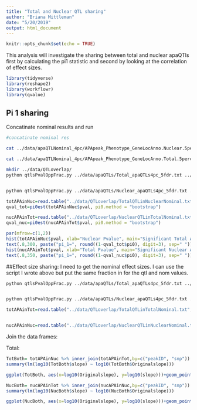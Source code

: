 ```yaml
---
title: "Total and Nuclear QTL sharing"
author: "Briana Mittleman"
date: "5/20/2019"
output: html_document
---
```


```r
knitr::opts_chunk$set(echo = TRUE)
```
This analysis will investigate the sharing between total and nuclear apaQTls first by calculating the pi1 statistic and second by looking at the correlation of effect sizes.  
```r
library(tidyverse)
library(reshape2)
library(workflowr)
library(qvalue)
```


## Pi 1 sharing  

Concatinate nominal results and run

```bash
#concatinate nominal res

cat ../data/apaQTLNominal_4pc/APApeak_Phenotype_GeneLocAnno.Nuclear.5perc.fc.gz.qqnorm_chr* >../data/apaQTLNominal_4pc/APApeak_Phenotype_GeneLocAnno.Nuclear.5perc.fc.gz.qqnorm_AllChrom.txt

cat ../data/apaQTLNominal_4pc/APApeak_Phenotype_GeneLocAnno.Total.5perc.fc.gz.qqnorm_chr* >../data/apaQTLNominal_4pc/APApeak_Phenotype_GeneLocAnno.Total.5perc.fc.gz.qqnorm_AllChrom.txt

mkdir ../data/QTLoverlap/
python qtlsPvalOppFrac.py ../data/apaQTLs/Total_apaQTLs4pc_5fdr.txt ../data/apaQTLNominal_4pc/APApeak_Phenotype_GeneLocAnno.Nuclear.5perc.fc.gz.qqnorm_AllChrom.txt ../data/QTLoverlap/TotalQTLinNuclearNominal.txt  


python qtlsPvalOppFrac.py ../data/apaQTLs/Nuclear_apaQTLs4pc_5fdr.txt ../data/apaQTLNominal_4pc/APApeak_Phenotype_GeneLocAnno.Total.5perc.fc.gz.qqnorm_AllChrom.txt ../data/QTLoverlap/NuclearQTLinTotalNominal.txt  

```


```r
totAPAinNuc=read.table("../data/QTLoverlap/TotalQTLinNuclearNominal.txt", header = F, stringsAsFactors = F, col.names=c("peakID", "snp", "dist", "pval", "slope"))
qval_tot=pi0est(totAPAinNuc$pval, pi0.method = "bootstrap")

nucAPAinTot=read.table("../data/QTLoverlap/NuclearQTLinTotalNominal.txt", header = F, stringsAsFactors = F, col.names=c("peakID", "snp", "dist", "pval", "slope"))
qval_nuc=pi0est(nucAPAinTot$pval, pi0.method = "bootstrap")


```
```r
par(mfrow=c(1,2))
hist(totAPAinNuc$pval, xlab="Nuclear Pvalue", main="Significant Total APA QTLs \n Nuclear")
text(.8,300, paste("pi_1=", round((1-qval_tot$pi0), digit=3), sep=" "))
hist(nucAPAinTot$pval, xlab="Total Pvalue", main="Significant Nuclear APA QTLs \n Total")
text(.8,350, paste("pi_1=", round((1-qval_nuc$pi0), digit=3), sep=" "))
```


##Effect size sharing:
I need to get the nominal effect sizes. I can use the script I wrote above but put the same fraction in for the qtl and nom values.
```bash

python qtlsPvalOppFrac.py ../data/apaQTLs/Total_apaQTLs4pc_5fdr.txt ../data/apaQTLNominal_4pc/APApeak_Phenotype_GeneLocAnno.Total.5perc.fc.gz.qqnorm_AllChrom.txt ../data/QTLoverlap/TotalQTLinTotalNominal.txt  


python qtlsPvalOppFrac.py ../data/apaQTLs/Nuclear_apaQTLs4pc_5fdr.txt ../data/apaQTLNominal_4pc/APApeak_Phenotype_GeneLocAnno.Nuclear.5perc.fc.gz.qqnorm_AllChrom.txt ../data/QTLoverlap/NuclearQTLinNuclearNominal.txt  
```


```r
totAPAinTot=read.table("../data/QTLoverlap/TotalQTLinTotalNominal.txt", header = F, stringsAsFactors = F, col.names=c("peakID", "snp", "dist", "pval", "slope")) %>% dplyr::select(peakID, snp, slope) %>% dplyr::rename("Originalslope"=slope)


nucAPAinNuc=read.table("../data/QTLoverlap/NuclearQTLinNuclearNominal.txt", header = F, stringsAsFactors = F, col.names=c("peakID", "snp", "dist", "pval", "slope")) %>% dplyr::select(peakID, snp, slope)%>% dplyr::rename("Originalslope"=slope)

```



Join the data frames: 

Total:
```r
TotBoth= totAPAinNuc %>% inner_join(totAPAinTot,by=c("peakID", "snp"))
summary(lm(log10(TotBoth$slope) ~ log10(TotBoth$Originalslope)))

```

```r
ggplot(TotBoth, aes(x=log10(Originalslope), y=log10(slope)))+geom_point() + geom_smooth(method="lm") + labs(title="Total mRNA apaQTL effect sizes", x="Effect size in Nuclear",y="Effect size in Total mRNA") + geom_density_2d(col="red")
```

```r
NucBoth= nucAPAinTot %>% inner_join(nucAPAinNuc,by=c("peakID", "snp"))
summary(lm(log10(NucBoth$slope) ~ log10(NucBoth$Originalslope)))
```

```r
ggplot(NucBoth, aes(x=log10(Originalslope), y=log10(slope)))+geom_point() + geom_smooth(method="lm") + labs(title="Nuclear apaQTL effect sizes", x="Effect size in Total mRNA",y="Effect size in Nuclear") + geom_density_2d(col="red")
```

